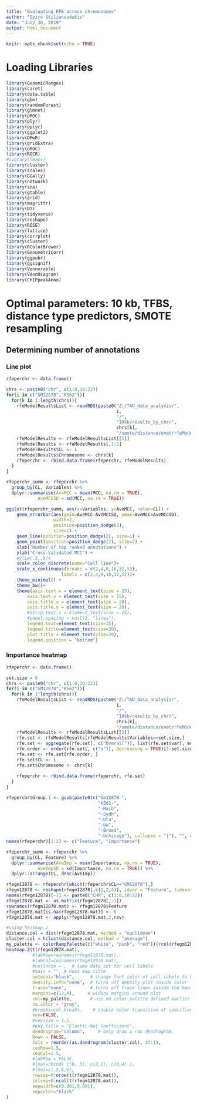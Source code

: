 ```yaml
---
title: "Evaluating RFE across chromosomes"
author: "Spiro Stilianoudakis"
date: "July 30, 2019"
output: html_document
---
```


```r
knitr::opts_chunk$set(echo = TRUE)
```

# Loading Libraries

```r
library(GenomicRanges)
library(caret)
library(data.table)
library(gbm)
library(randomForest)
library(glmnet)
library(pROC)
library(plyr)
library(dplyr)
library(ggplot2)
library(DMwR)
library(gridExtra)
library(pROC)
library(ROCR)
#library(leaps)
library(cluster)
library(scales)
library(GGally)
library(network)
library(sna)
library(gtable)
library(grid)
library(magrittr) 
library(DT)
library(tidyverse)
library(reshape)
library(ROSE)
library(lattice)
library(corrplot)
library(cluster)
library(RColorBrewer)
library(GenometriCorr)
library(ggpubr)
library(ggsignif)
library(Vennerable)
library(VennDiagram)
library(ChIPpeakAnno)
```

# Optimal parameters: 10 kb, TFBS, distance type predictors, SMOTE resampling

## Determining number of annotations

### Line plot

```r

rfeperchr <- data.frame()

chrs <- paste0("chr", c(1:8,10:22))
for(i in c("GM12878","K562")){
  for(k in 1:length(chrs)){
    rfeModelResultsList <- readRDS(paste0("Z:/TAD_data_analysis/",
                                          i,
                                          "/",
                                          "10kb/results_by_chr/",
                                          chrs[k],
                                          "/smote/distance/enet/rfeModelResultsList.rds"))
    rfeModelResults <- rfeModelResultsList[[1]]
    rfeModelResults <- rfeModelResults[,1:2]
    rfeModelResults$CL <- i
    rfeModelResults$Chromosome <- chrs[k]
    rfeperchr <- rbind.data.frame(rfeperchr, rfeModelResults)
  }
}

rfeperchr_summ <- rfeperchr %>%
  group_by(CL, Variables) %>%
  dplyr::summarise(AveMCC = mean(MCC, na.rm = TRUE),
            AveMCCSD = sd(MCC, na.rm = TRUE))

ggplot(rfeperchr_summ, aes(x=Variables, y=AveMCC, color=CL)) + 
    geom_errorbar(aes(ymin=AveMCC-AveMCCSD, ymax=AveMCC+AveMCCSD), 
                  width=2, 
                  position=position_dodge(2),
                  size=1) +
    geom_line(position=position_dodge(2), size=1) +
    geom_point(position=position_dodge(2), size=2) +
    xlab("Number of top ranked annotations") +
    ylab("Cross-Validated MCC") +
    #ylim(.3,.8)+
    scale_color_discrete(name="Cell line")+
    scale_x_continuous(breaks = c(2,4,8,16,32,52),
                     labels = c(2,4,8,16,32,52))+
    theme_minimal() +
    theme_bw()+
    theme(axis.text.x = element_text(size = 15),
        axis.text.y = element_text(size = 15),
        axis.title.x = element_text(size = 20),
        axis.title.y = element_text(size = 20),
        #strip.text.x = element_text(size = 15),
        #panel.spacing = unit(2, "lines"),
        legend.text=element_text(size=15),
        legend.title=element_text(size=20),
        plot.title = element_text(size=20),
        legend.position = "bottom")
```

### Importance heatmap

```r

rfeperchr <- data.frame()

set.size = 8
chrs <- paste0("chr", c(1:8,10:22))
for(i in c("GM12878","K562")){
  for(k in 1:length(chrs)){
    rfeModelResultsList <- readRDS(paste0("Z:/TAD_data_analysis/",
                                          i,
                                          "/",
                                          "10kb/results_by_chr/",
                                          chrs[k],
                                          "/smote/distance/enet/rfeModelResultsList.rds"))
    rfeModelResults <- rfeModelResultsList[[2]]
    rfe.set <- rfeModelResults[rfeModelResults$Variables==set.size,]
    rfe.set <- aggregate(rfe.set[, c("Overall")], list(rfe.set$var), mean)
    rfe.order <- order(rfe.set[, c("x")], decreasing = TRUE)[1:set.size]
    rfe.set <- rfe.set[rfe.order, ]
    rfe.set$CL <- i
    rfe.set$Chromosome <- chrs[k]
    
    rfeperchr <- rbind.data.frame(rfeperchr, rfe.set)
  }
}

rfeperchr$Group.1 <- gsub(paste0(c("Gm12878-", 
                                   "K562-", 
                                   "-Haib", 
                                   "-Sydh",
                                   "-Uta",
                                   "-Uw",
                                   "-Broad",
                                   "-Uchicago"), collapse = "|"), "", rfeperchr$Group.1)
names(rfeperchr)[1:2] <- c("Feature", "Importance")

rfeperchr_summ <- rfeperchr %>%
  group_by(CL, Feature) %>%
  dplyr::summarise(AveImp = mean(Importance, na.rm = TRUE),
            AveImpSD = sd(Importance, na.rm = TRUE)) %>%
  dplyr::arrange(CL, desc(AveImp))

rfegm12878 <- rfeperchr[which(rfeperchr$CL=="GM12878"),]
rfegm12878 <- reshape(rfegm12878[,c(1,2,4)], idvar = "Feature", timevar = "Chromosome", direction = "wide")
names(rfegm12878)[-1] <- paste0("CHR", c(1:8,10:22)) 
rfegm12878.mat <- as.matrix(rfegm12878[,-1])
rownames(rfegm12878.mat) <- rfegm12878$Feature
rfegm12878.mat[is.na(rfegm12878.mat)] <- 0
rfegm12878.mat <- apply(rfegm12878.mat,2,rev)

#using heatmap.2
distance.col = dist(rfegm12878.mat, method = "euclidean")
cluster.col = hclust(distance.col, method = "average")
my_palette <- colorRampPalette(c("white", "pink", "red"))(rcol(rfegm12878.mat))
heatmap.2(t(rfegm12878.mat),
          #labRow=rownames(rfegm12878.mat),
          #labCol=colnames(rfegm12878.mat),
          #cellnote = ,  # same data set for cell labels
          #main = "", # heat map title
          notecol="black",      # change font color of cell labels to black
          density.info="none",  # turns off density plot inside color legend
          trace="none",         # turns off trace lines inside the heat map
          margins=c(12,8),     # widens margins around plot
          col=my_palette,       # use on color palette defined earlier
          na.color = "gray",
          #breaks=col_breaks,    # enable color transition at specified limits
          key=FALSE,
          #keysize = 1.5,
          #key.title = "Elastic-Net Coefficient",
          dendrogram="column",     # only draw a row dendrogram,
          Rowv = FALSE,
          Colv = reorder(as.dendrogram(cluster.col), 37:1),
          cexRow=1.5,
          cexCol=1.5,
          #labRow = FALSE,
          #lmat=rbind( c(0, 3), c(2,1), c(0,4) ), 
          #lhei=c(.5,6,0),
          rowsep=0:nrow(t(rfegm12878.mat)),
          colsep=0:ncol(t(rfegm12878.mat)),
          sepwidth=c(0.001,0.001),
          sepcolor="black"
) 
```

